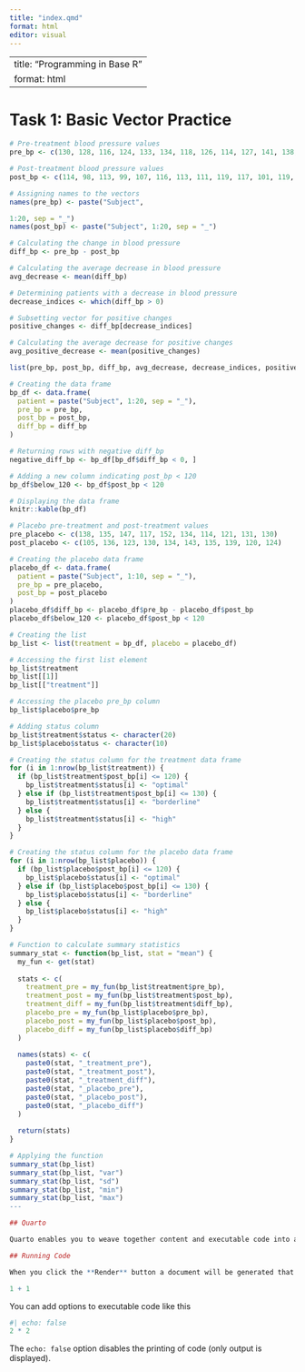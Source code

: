 ```yaml
---
title: "index.qmd"
format: html
editor: visual
---
```


---
title: "Programming in Base R"
format: html
---

# Task 1: Basic Vector Practice

```r
# Pre-treatment blood pressure values
pre_bp <- c(130, 128, 116, 124, 133, 134, 118, 126, 114, 127, 141, 138, 128, 140, 137, 131, 120, 128, 139, 135)

# Post-treatment blood pressure values
post_bp <- c(114, 98, 113, 99, 107, 116, 113, 111, 119, 117, 101, 119, 130, 122, 106, 106, 124, 102, 117, 113)

# Assigning names to the vectors
names(pre_bp) <- paste("Subject", 

1:20, sep = "_")
names(post_bp) <- paste("Subject", 1:20, sep = "_")

# Calculating the change in blood pressure
diff_bp <- pre_bp - post_bp

# Calculating the average decrease in blood pressure
avg_decrease <- mean(diff_bp)

# Determining patients with a decrease in blood pressure
decrease_indices <- which(diff_bp > 0)

# Subsetting vector for positive changes
positive_changes <- diff_bp[decrease_indices]

# Calculating the average decrease for positive changes
avg_positive_decrease <- mean(positive_changes)

list(pre_bp, post_bp, diff_bp, avg_decrease, decrease_indices, positive_changes, avg_positive_decrease)

# Creating the data frame
bp_df <- data.frame(
  patient = paste("Subject", 1:20, sep = "_"),
  pre_bp = pre_bp,
  post_bp = post_bp,
  diff_bp = diff_bp
)

# Returning rows with negative diff_bp
negative_diff_bp <- bp_df[bp_df$diff_bp < 0, ]

# Adding a new column indicating post_bp < 120
bp_df$below_120 <- bp_df$post_bp < 120

# Displaying the data frame
knitr::kable(bp_df)

# Placebo pre-treatment and post-treatment values
pre_placebo <- c(138, 135, 147, 117, 152, 134, 114, 121, 131, 130)
post_placebo <- c(105, 136, 123, 130, 134, 143, 135, 139, 120, 124)

# Creating the placebo data frame
placebo_df <- data.frame(
  patient = paste("Subject", 1:10, sep = "_"),
  pre_bp = pre_placebo,
  post_bp = post_placebo
)
placebo_df$diff_bp <- placebo_df$pre_bp - placebo_df$post_bp
placebo_df$below_120 <- placebo_df$post_bp < 120

# Creating the list
bp_list <- list(treatment = bp_df, placebo = placebo_df)

# Accessing the first list element
bp_list$treatment
bp_list[[1]]
bp_list[["treatment"]]

# Accessing the placebo pre_bp column
bp_list$placebo$pre_bp

# Adding status column
bp_list$treatment$status <- character(20)
bp_list$placebo$status <- character(10)

# Creating the status column for the treatment data frame
for (i in 1:nrow(bp_list$treatment)) {
  if (bp_list$treatment$post_bp[i] <= 120) {
    bp_list$treatment$status[i] <- "optimal"
  } else if (bp_list$treatment$post_bp[i] <= 130) {
    bp_list$treatment$status[i] <- "borderline"
  } else {
    bp_list$treatment$status[i] <- "high"
  }
}

# Creating the status column for the placebo data frame
for (i in 1:nrow(bp_list$placebo)) {
  if (bp_list$placebo$post_bp[i] <= 120) {
    bp_list$placebo$status[i] <- "optimal"
  } else if (bp_list$placebo$post_bp[i] <= 130) {
    bp_list$placebo$status[i] <- "borderline"
  } else {
    bp_list$placebo$status[i] <- "high"
  }
}

# Function to calculate summary statistics
summary_stat <- function(bp_list, stat = "mean") {
  my_fun <- get(stat)
  
  stats <- c(
    treatment_pre = my_fun(bp_list$treatment$pre_bp),
    treatment_post = my_fun(bp_list$treatment$post_bp),
    treatment_diff = my_fun(bp_list$treatment$diff_bp),
    placebo_pre = my_fun(bp_list$placebo$pre_bp),
    placebo_post = my_fun(bp_list$placebo$post_bp),
    placebo_diff = my_fun(bp_list$placebo$diff_bp)
  )
  
  names(stats) <- c(
    paste0(stat, "_treatment_pre"),
    paste0(stat, "_treatment_post"),
    paste0(stat, "_treatment_diff"),
    paste0(stat, "_placebo_pre"),
    paste0(stat, "_placebo_post"),
    paste0(stat, "_placebo_diff")
  )
  
  return(stats)
}

# Applying the function
summary_stat(bp_list)
summary_stat(bp_list, "var")
summary_stat(bp_list, "sd")
summary_stat(bp_list, "min")
summary_stat(bp_list, "max")
---

## Quarto

Quarto enables you to weave together content and executable code into a finished document. To learn more about Quarto see <https://quarto.org>.

## Running Code

When you click the **Render** button a document will be generated that includes both content and the output of embedded code. You can embed code like this:

1 + 1
```

You can add options to executable code like this

```r
#| echo: false
2 * 2
```

The `echo: false` option disables the printing of code (only output is displayed).
